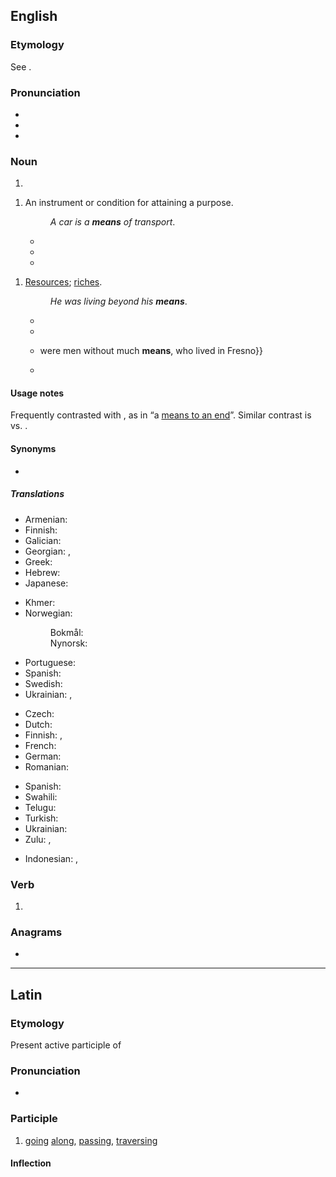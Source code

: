 ==English==
{{wikipedia}}

===Etymology===
See {{m|en|mean||method or course of action used to achieve some result}}.

===Pronunciation===
* {{IPA|/miːnz/|lang=en}}
* {{audio|en-us-means.ogg|Audio (US)|lang=en}}
* {{rhymes|iːnz|lang=en}}

===Noun===
{{head|en|noun plural form}}

# {{plural of|mean|lang=en}}

{{en-noun|means}}

# An instrument or condition for attaining a purpose.
#: {{ux|en|She treated him as a '''means''' to an end.}}
#: ''A car is a '''means''' of transport''.
#* {{quote-book|author={{w|Francis Bacon}}|title=History of the reign of King Henry VII|year=1622|passage=And by this '''means''' also he had them the more at vantage, being tired and harassed with a long march; and more at mercy, being cut off far from their country, and therefore not able by any sudden flight to get to retreat, and to renew their troubles.}}
#* {{quote-book|author={{w|William Shakespeare}}|title={{w|Timon of Athens}}|passage=Our hope in him is dead: let us return,<br>And strain what other '''means''' is left unto us<br>In our dear peril.|section=Act V, Scene 1|year=1623}}
#* {{quote-magazine|date=2013-06-07|author=[http://www.guardian.co.uk/profile/edpilkington Ed Pilkington]
|volume=188|issue=26|page=6|magazine={{w|The Guardian Weekly}}
|title=[http://www.guardian.co.uk/science/2013/may/29/killer-robots-ban-un-warning &lsquo;Killer robots&rsquo; should be banned in advance, UN told]
|passage=In his submission to the UN, [Christof] Heyns points to the experience of drones. Unmanned aerial vehicles were intended initially only for surveillance, and their use for offensive purposes was prohibited, yet once strategists realised their perceived advantages as a '''means''' of carrying out targeted killings, all objections were swept out of the way.}}

{{en-plural noun}}

# [[resources|Resources]]; [[riches]].
#: {{ux|en|a person of '''means'''; &nbsp; independent '''means'''}}
#: ''He was living beyond his '''means'''''.
#* {{quote-book|title=A Treatise of Justifying Righteousness|page=163|author=Richard Baxter|year=1676|passage=Where there is much '''means''' to be used, and conditions yet to be performed, for the continuation and Consummation of our Justification, there it is not yet continued or consummate.}}
#* {{quote-book|title={{w|The Communist Manifesto}}|page=5|author={{w|Karl Marx}}|editor={{w|Friedrich Engels}}|year=1888|passage=Because there is too much civilisation, too much '''means''' of subsistence, too much industry, too much commerce}}
#* {{quote-book|title=Authorizing association of producers of agricultural products|page=99|author=United States. Congress. Senate. Committee on the Judiciary|year=1921|passage=Then the other 12 packers {{...}} were men without much '''means''', who lived in Fresno}}
#* {{quote-book|year=1955|author={{w|Rex Stout}}|chapter=Die Like a Dog|title=[[w:Three Witnesses (book)|''Three Witnesses'']]|publisher=[[w:Bantam Books|Bantam Books]]|date_published=October 1994|ISBN=0553249592|page=154|passage=Some kind of writer. He didn't have to make a living; he had '''means'''.}}

====Usage notes====
Frequently contrasted with {{m|en|end||goal}}, as in “a [[means to an end]]”. Similar contrast is {{m|en|process}} vs. {{m|en|product}}.

====Synonyms====
* {{l|en|wherewithal}}

=====Translations=====
{{trans-top|instrument or condition for attaining a purpose}}
* Armenian: {{t+|hy|հնար|sc=Armn}}
* Finnish: {{t+|fi|väline}}
* Galician: {{t+|gl|medio|m}}
* Georgian: {{t|ka|საშუალება|sc=Geor}}, {{t|ka|ხერხი|sc=Geor}}
* Greek: {{t+|el|μέσο|n|sc=Grek}}
* Hebrew: {{t+|he|אֶמְצָעִי|m|tr=emtzai}}
* Japanese: {{t+|ja|手段|tr=[[しゅだん]], shudan}}
{{trans-mid}}
* Khmer: {{t+|km|មធ្យោបាយ|tr=matyoubaay|sc=Khmr}}
* Norwegian:
*: Bokmål: {{t+|nb|middel|n}}
*: Nynorsk: {{t|nn|middel|n}}
* Portuguese: {{t+|pt|meio}}
* Spanish: {{t+|es|medio|m}}
* Swedish: {{t+|sv|medel|n}}
* Ukrainian: {{t+|uk|спо́сіб}}, {{t+|uk|за́сіб}}
{{trans-bottom}}

{{trans-top|resources}}
* Czech: {{t|cs|prostředky|m-p}}
* Dutch: {{t+|nl|middelen|n-p}}
* Finnish: {{t+|fi|varat|p}}, {{t+|fi|varallisuus}}
* French: {{t+|fr|moyens|m-p}}
* German: {{t+|de|Mittel|n}}
* Romanian: {{t|ro|mijloace|n-p}}
{{trans-mid}}
* Spanish: {{t+|es|medios|m-p}}
* Swahili: {{t+|sw|viombo}}
* Telugu: {{t|te|మూలాధారాలు|tr=muladharalu|sc=Telu}}
* Turkish: {{t+|tr|kaynak}}
* Ukrainian: {{t+|uk|бага́тство}}
* Zulu: {{t+|zu|icebo|c5|c6}}, {{t|zu|isu|c5|c6}}
{{trans-bottom}}

{{checktrans-top}}
* Indonesian: {{t-check|id|alat}}, {{t-check|id|alat|alt=peralatan}}
{{trans-mid}}
{{trans-bottom}}

===Verb===
{{head|en|verb form}}

# {{en-third-person singular of|mean}}

===Anagrams===
* {{anagrams|en|Mensa|Seman|amens|manes|manse|mensa|mesna|names|namés|neams|ñames}}

----

==Latin==

===Etymology===
Present active participle of {{m|la|meō||go along, traverse}}

===Pronunciation===
* {{la-IPA|meāns}}

===Participle===
{{la-present participle|me|ans}}

# [[going]] [[along]], [[passing]], [[traversing]]

====Inflection====
{{la-decl-3rd-part|meāns}}